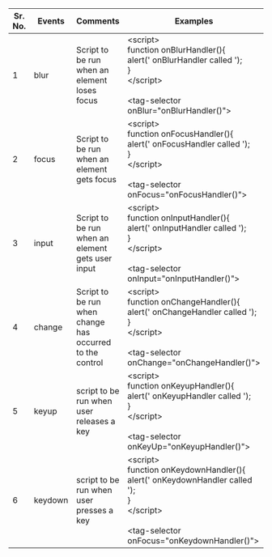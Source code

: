 
 
|Sr. No.|Events|Comments|Examples|
|--- |--- |--- |--- |
|1|blur| Script to be run when an element loses focus|&lt;script&gt;<br/>function onBlurHandler(){<br/>alert(' onBlurHandler called ');<br/>}<br/>&lt;/script&gt;<br/><br/>&lt;tag-selector onBlur="onBlurHandler\(\)"&gt;|
|2|focus|Script to be run when an element gets focus|&lt;script&gt;<br/>function onFocusHandler(){<br/>alert(' onFocusHandler called ');<br/>}<br/>&lt;/script&gt;<br/><br/>&lt;tag-selector onFocus="onFocusHandler\(\)"&gt;|
|3|input|Script to be run when an element gets user input|&lt;script&gt;<br/>function onInputHandler(){<br/>alert(' onInputHandler called ');<br/>}<br/>&lt;/script&gt;<br/><br/>&lt;tag-selector onInput="onInputHandler\(\)"&gt;|
|4|change|Script to be run when change has occurred to the control|&lt;script&gt;<br/>function onChangeHandler(){<br/>alert(' onChangeHandler called ');<br/>}<br/>&lt;/script&gt;<br/><br/>&lt;tag-selector onChange="onChangeHandler\(\)"&gt;|
|5|keyup|script to be run when user releases a key|&lt;script&gt;<br/>function onKeyupHandler(){<br/>alert(' onKeyupHandler called ');<br/>}<br/>&lt;/script&gt;<br/><br/>&lt;tag-selector onKeyUp="onKeyupHandler\(\)"&gt;|
|6|keydown|script to be run when user presses a key|&lt;script&gt;<br/>function onKeydownHandler(){<br/>alert(' onKeydownHandler called ');<br/>}<br/>&lt;/script&gt;<br/><br/>&lt;tag-selector onFocus="onKeydownHandler\(\)"&gt;|

